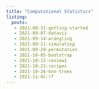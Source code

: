 ```yaml
---
title: "Computational Statistics"
listing: 
  posts:
   - 2021-08-31-getting-started
   - 2021-09-07-dataviz
   - 2021-09-14-wrangling
   - 2021-09-21-simulating
   - 2021-09-28-permutation
   - 2021-10-05-bootstrap
   - 2021-10-12-review1
   - 2021-10-21-recipes
   - 2021-10-26-knn-trees
   - 2021-11-02-rf
---
```

